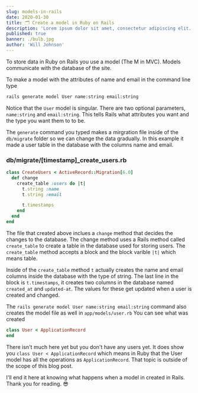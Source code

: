 ```yaml
---
slug: models-in-rails
date: 2020-01-30
title: 🗂️ Create a model in Ruby on Rails 
description: 'Lorem ipsum dolor sit amet, consectetur adipiscing elit. Sed molestie leo ut sodales porta. Vivamus pharetra risus ac fermentum faucibus. Nam in sodales ex.'
published: true
banner: ./bulb.jpg
author: 'Will Johnson'
---
```


To store data in Ruby on Rails you use a model (The M in MVC). Models communicate with the database of the site.

To make a model with the attributes of name and email in the command line type 


```bash
rails generate model User name:string email:string
```
Notice that the `User` model is singular. There are two optional parameters, `name:string` and `email:string`. This tells Rails what attributes you want and the type you want them to to be.

The `generate` command you typed makes a mirgration file inside of the `db/migrate` folder so we can change the data gradually. In this example it made a user table in the database with the columns name and email.

### db/migrate/[timestamp]_create_users.rb

```rb
class CreateUsers < ActiveRecord::Migration[6.0]
  def change
    create_table :users do |t|
      t.string :name
      t.string :email

      t.timestamps
    end
  end
end
```

The file that created above inclues a `change` method that decides the changes to the database. The change method uses a Rails method called `create_table` to create a table in the database used for storing users. The `create_table` method accepts a block and the block varible `|t|` which means table.

Inside of the `create_table` method `t` actually creates the name and email columns inside the database with the type of string. The last line in the block is `t.timestamps`, it creates two columns in the database named `created_at` and `updated-at`. The values for these get updated when a user is created and changed.

The `rails generate model User name:string email:string` command also creates the model file as well in `app/models/user.rb` You can see what was created

```rb
class User < ApplicationRecord
end
```
There isn't much here yet but you don't have any users yet. It does show you `class User < ApplicationRecord` which means in Ruby that the User model has all the operations as `ApplicationRecord`. That topic is outside of the scope of this blog post.

I'll end it here at knowing what happens when a model in created in Rails. Thank you for reading. 😎

